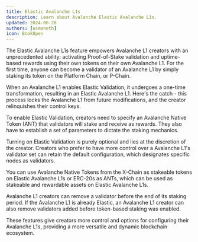 ```yaml
---
title: Elastic Avalanche L1s
description: Learn about Avalanche Elastic Avalanche L1s.
updated: 2024-06-28
authors: [usmaneth]
icon: BookOpen
---
```


The Elastic Avalanche L1s feature empowers Avalanche L1 creators with an unprecedented ability: activating Proof-of-Stake validation and uptime-based rewards using their own tokens on their own Avalanche L1. For the first time, anyone can become a validator of an Avalanche L1 by simply staking its token on the Platform Chain, or P-Chain.

When an Avalanche L1 enables Elastic Validation, it undergoes a one-time transformation, resulting in an Elastic Avalanche L1. Here's the catch - this process locks the Avalanche L1 from future modifications, and the creator relinquishes their control keys.

To enable Elastic Validation, creators need to specify an Avalanche Native Token (ANT) that validators will stake and receive as rewards. They also have to establish a set of parameters to dictate the staking mechanics.

Turning on Elastic Validation is purely optional and lies at the discretion of the creator. Creators who prefer to have more control over a Avalanche L1's validator set can retain the default configuration, which designates specific nodes as validators.

You can use Avalanche Native Tokens from the X-Chain as stakeable tokens on Elastic Avalanche L1s or ERC-20s as ANTs, which can be used as stakeable and rewardable assets on Elastic Avalanche L1s.

Avalanche L1 creators can remove a validator before the end of its staking period. If the Avalanche L1 is already Elastic, an Avalanche L1 creator can also remove validators added before token-based staking was enabled.

These features give creators more control and options for configuring their Avalanche L1s, providing a more versatile and dynamic blockchain ecosystem. 